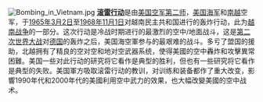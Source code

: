 [[File:Bombing_in_Vietnam.jpg|left]]
'''[[滚雷行动|滚雷行动]]'''是由[[美国空军第二师|美国空军第二师]]，[[美国海军|美国海军]]和[[南越|南越]]空军，于[[1965年|1965年]][[3月2日|3月2日]]至[[1968年|1968年]][[11月1日|11月1日]]对越南民主共和国进行的轰炸行动，此为[[越南战争|越南战争]]的一部分。这次行动是冷战时期进行的最激烈的空中/地面战斗，这是[[第二次世界大战|第二次世界大战]]对[[德国|德国]]的轰炸之后，美国海空軍参与的最艰难的战斗。多亏了盟国的援助，北越拥有了精良的空对空和地对空武器系统，使得美國的空中轟炸和攻擊異常困難。美国一些对此行动的研究将它看作是典型的胜利，但也有一些研究将它看作是典型的失败。美国軍方吸取滚雷行动的教训，对训练和装备都作了重大改变，影響1990年代和2000年代的美國利用空中武力的效果，也大幅改變美國的空中战术。